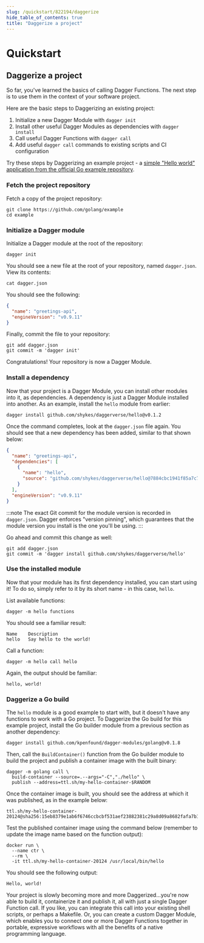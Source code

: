 ```yaml
---
slug: /quickstart/822194/daggerize
hide_table_of_contents: true
title: "Daggerize a project"
---
```


# Quickstart

<PartialExperimentalDocs />

## Daggerize a project

So far, you've learned the basics of calling Dagger Functions. The next step is to use them in the context of your software project.

Here are the basic steps to Daggerizing an existing project:

1. Initialize a new Dagger Module with `dagger init`
2. Install other useful Dagger Modules as dependencies with `dagger install`
3. Call useful Dagger Functions with `dagger call`
4. Add useful `dagger call` commands to existing scripts and CI configuration

Try these steps by Daggerizing an example project - a [simple "Hello world" application from the official Go example repository](https://github.com/golang/example).

### Fetch the project repository

Fetch a copy of the project repository:

```shell
git clone https://github.com/golang/example
cd example
```

### Initialize a Dagger module

Initialize a Dagger module at the root of the repository:

```shell
dagger init
```

You should see a new file at the root of your repository, named `dagger.json`. View its contents:

```shell
cat dagger.json
```

You should see the following:

```json
{
  "name": "greetings-api",
  "engineVersion": "v0.9.11"
}
```

Finally, commit the file to your repository:

```shell
git add dagger.json
git commit -m 'dagger init'
```

Congratulations! Your repository is now a Dagger Module.

### Install a dependency

Now that your project is a Dagger Module, you can install other modules into it, as dependencies. A dependency is just a Dagger Module installed into another. As an example, install the `hello` module from earlier:

```shell
dagger install github.com/shykes/daggerverse/hello@v0.1.2
```

Once the command completes, look at the `dagger.json` file again. You should see that a new dependency has been added, similar to that shown below:

```json
{
  "name": "greetings-api",
  "dependencies": [
    {
      "name": "hello",
      "source": "github.com/shykes/daggerverse/hello@7884cbc1941f85a7c714fc7f1bcc5c148842c21e"
    }
  ],
  "engineVersion": "v0.9.11"
}
```

:::note
The exact Git commit for the module version is recorded in `dagger.json`. Dagger enforces "version pinning", which guarantees that the module version you install is the one you'll be using.
:::

Go ahead and commit this change as well:

```shell
git add dagger.json
git commit -m 'dagger install github.com/shykes/daggerverse/hello'
```

### Use the installed module

Now that your module has its first dependency installed, you can start using it! To do so, simply refer to it by its short name - in this case, `hello`.

List available functions:

```shell
dagger -m hello functions
```

You should see a familiar result:

```shell
Name    Description
hello   Say hello to the world!
```

Call a function:

```shell
dagger -m hello call hello
```

Again, the output should be familiar:

```shell
hello, world!
```

### Daggerize a Go build

The `hello` module is a good example to start with, but it doesn't have any functions to work with a Go project. To Daggerize the Go build for this example project, install the Go builder module from a previous section as another dependency:

```shell
dagger install github.com/kpenfound/dagger-modules/golang@v0.1.8
```

Then, call the `BuildContainer()` function from the Go builder module to build the project and publish a container image with the built binary:

```shell
dagger -m golang call \
  build-container --source=.--args="-C","./hello" \
  publish --address=ttl.sh/my-hello-container-$RANDOM
```

Once the container image is built, you should see the address at which it was published, as in the example below:

```shell
ttl.sh/my-hello-container-20124@sha256:15eb8379e1ab6f6746ccbcbf531aef23882381c29a8d09a8682fafa7b1adf467
```

Test the published container image using the command below (remember to update the image name based on the function output):

```shell
docker run \
  --name ctr \
  --rm \
  -it ttl.sh/my-hello-container-20124 /usr/local/bin/hello
```

You should see the following output:

```shell
Hello, world!
```

Your project is slowly becoming more and more Daggerized...you're now able to build it, containerize it and publish it, all with just a single Dagger Function call. If you like, you can integrate this call into your existing shell scripts, or perhaps a Makefile. Or, you can create a custom Dagger Module, which enables you to connect one or more Dagger Functions together in portable, expressive workflows with all the benefits of a native programming language.
